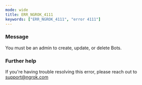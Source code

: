 ```yaml
---
mode: wide
title: ERR_NGROK_4111
keywords: ["ERR_NGROK_4111", "error 4111"]
---
```


### Message

You must be an admin to create, update, or delete Bots.

### Further help

If you're having trouble resolving this error, please reach out to [support@ngrok.com](mailto:support@ngrok.com?subject=Help%20with%20ERR_NGROK_4111)
